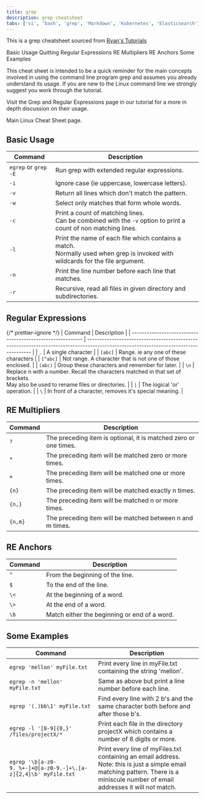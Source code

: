 ```yaml
---
title: grep
description: grep cheatsheet
tabs: ['vi', 'bash', 'grep', 'Markdown', 'Kubernetes', 'Elasticsearch']keywords: 'grep'
---
```


<PageDescription>

This is a grep cheatsheet sourced from [Ryan's Tutorials](https://ryanstutorials.net/linuxtutorial/cheatsheetgrep.php)

</PageDescription>

<AnchorLinks>
  <AnchorLink>Basic Usage</AnchorLink>
  <AnchorLink>Quitting</AnchorLink>
  <AnchorLink>Regular Expressions</AnchorLink>
  <AnchorLink>RE Multipliers</AnchorLink>
  <AnchorLink>RE Anchors</AnchorLink>
  <AnchorLink>Some Examples</AnchorLink>
</AnchorLinks>

This cheat sheet is intended to be a quick reminder for the main concepts involved in using the command line program grep and assumes you already understand its usage. If you are new to the Linux command line we strongly suggest you work through the tutorial.

Visit the Grep and Regular Expressions page in our tutorial for a more in depth discussion on their usage.

Main Linux Cheat Sheet page.

## Basic Usage

| Command              | Description                                                                                                                       |
| -------------------- | --------------------------------------------------------------------------------------------------------------------------------- |
| `egrep` or `grep -E` | Run grep with extended regular expressions.                                                                                       |
| `-i`                 | Ignore case (ie uppercase, lowercase letters).                                                                                    |
| `-v`                 | Return all lines which don't match the pattern.                                                                                   |
| `-w`                 | Select only matches that form whole words.                                                                                        |
| `-c`                 | Print a count of matching lines.<br />Can be combined with the `-v` option to print a count of non matching lines.                |
| `-l`                 | Print the name of each file which contains a match.<br />Normally used when grep is invoked with wildcards for the file argument. |
| `-n`                 | Print the line number before each line that matches.                                                                              |
| `-r`                 | Recursive, read all files in given directory and subdirectories.                                                                  |

## Regular Expressions

{/* prettier-ignore */}
| Command                                                    | Description                                                                                                                           |
| ---------------------------------------------------------- | ------------------------------------------------------------------------------------------------------------------------------------- |
| `.` | A single character |
| `[abc]` | Range. ie any one of these characters |
| `[^abc]` | Not range. A character that is not one of those enclosed. |
| `(abc)` | Group these characters and remember for later. |
| `\n` | Replace n with a number. Recall the characters matched in that set of brackets.<br />May also be used to rename files or directories. |
| `|` | The logical 'or' operation. |
| `\` | In front of a character, removes it's special meaning. |

## RE Multipliers

| Command | Description                                                      |
| ------- | ---------------------------------------------------------------- |
| `?`     | The preceding item is optional, it is matched zero or one times. |
| `*`     | The preceding item will be matched zero or more times.           |
| `+`     | The preceding item will be matched one or more times.            |
| `{n}`   | The preceding item will be matched exactly n times.              |
| `{n,}`  | The preceding item will be matched n or more times.              |
| `{n,m}` | The preceding item will be matched between n and m times.        |

## RE Anchors

| Command | Description                                  |
| ------- | -------------------------------------------- |
| `^`     | From the beginning of the line.              |
| `$`     | To the end of the line.                      |
| `\<`    | At the beginning of a word.                  |
| `\>`    | At the end of a word.                        |
| `\b`    | Match either the beginning or end of a word. |

## Some Examples

| Command                                                         | Description                                                                                                                                                                             |
| --------------------------------------------------------------- | --------------------------------------------------------------------------------------------------------------------------------------------------------------------------------------- |
| `egrep 'mellon' myFile.txt`                                     | Print every line in myFile.txt containing the string 'mellon'.                                                                                                                          |
| `egrep -n 'mellon' myFile.txt`                                  | Same as above but print a line number before each line.                                                                                                                                 |
| `egrep '(.)bb\1' myFile.txt`                                    | Find every line with 2 b's and the same character both before and after those b's.                                                                                                      |
| `egrep -l '[0-9]{8,}' /files/projectX/*`                        | Print each file in the directory projectX which contains a number of 8 digits or more.                                                                                                  |
| `egrep '\b[a-z0-9._%+-]+@[a-z0-9.-]+\.[a-z]{2,4}\b' myFile.txt` | Print every line of myFiles.txt containing an email address.<br />Note: this is just a simple email matching pattern. There is a miniscule number of email addresses it will not match. |
